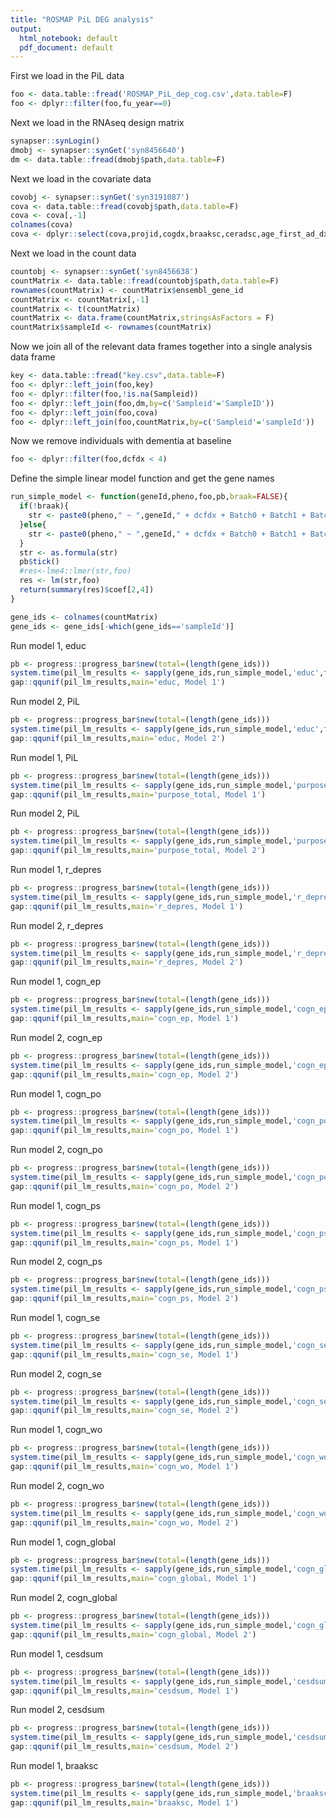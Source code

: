 ```yaml
---
title: "ROSMAP PiL DEG analysis"
output:
  html_notebook: default
  pdf_document: default
---
```


First we load in the PiL data


```r
foo <- data.table::fread('ROSMAP_PiL_dep_cog.csv',data.table=F)
foo <- dplyr::filter(foo,fu_year==0)
```

Next we load in the RNAseq design matrix

```r
synapser::synLogin()
dmobj <- synapser::synGet('syn8456640')
dm <- data.table::fread(dmobj$path,data.table=F)
```

Next we load in the covariate data

```r
covobj <- synapser::synGet('syn3191087')
cova <- data.table::fread(covobj$path,data.table=F)
cova <- cova[,-1]
colnames(cova)
cova <- dplyr::select(cova,projid,cogdx,braaksc,ceradsc,age_first_ad_dx,educ)
```

Next we load in the count data

```r
countobj <- synapser::synGet('syn8456638')
countMatrix <- data.table::fread(countobj$path,data.table=F)
rownames(countMatrix) <- countMatrix$ensembl_gene_id
countMatrix <- countMatrix[,-1]
countMatrix <- t(countMatrix)
countMatrix <- data.frame(countMatrix,stringsAsFactors = F)
countMatrix$sampleId <- rownames(countMatrix)
```

Now we join all of the relevant data frames together into a single analysis data frame

```r
key <- data.table::fread("key.csv",data.table=F)
foo <- dplyr::left_join(foo,key)
foo <- dplyr::filter(foo,!is.na(Sampleid))
foo <- dplyr::left_join(foo,dm,by=c('Sampleid'='SampleID'))
foo <- dplyr::left_join(foo,cova)
foo <- dplyr::left_join(foo,countMatrix,by=c('Sampleid'='sampleId'))
```

Now we remove individuals with dementia at baseline
```r
foo <- dplyr::filter(foo,dcfdx < 4)
```


Define the simple linear model function and get the gene names

```r
run_simple_model <- function(geneId,pheno,foo,pb,braak=FALSE){
  if(!braak){
    str <- paste0(pheno," ~ ",geneId," + dcfdx + Batch0 + Batch1 + Batch2 + Batch3 + Batch4 + Batch5 + Batch6 + Batch7 + msex0 + RINcontinuous + PCT_CODING_BASES + PCT_INTERGENIC_BASES + pmi + age_at_visit")
  }else{
    str <- paste0(pheno," ~ ",geneId," + dcfdx + Batch0 + Batch1 + Batch2 + Batch3 + Batch4 + Batch5 + Batch6 + Batch7 + msex0 + RINcontinuous + PCT_CODING_BASES + PCT_INTERGENIC_BASES + pmi + age_at_visit + braaksc")
  }
  str <- as.formula(str)
  pb$tick()
  #res<-lme4::lmer(str,foo)
  res <- lm(str,foo)
  return(summary(res)$coef[2,4])
}

gene_ids <- colnames(countMatrix)
gene_ids <- gene_ids[-which(gene_ids=='sampleId')]
```

Run model 1, educ

```r
pb <- progress::progress_bar$new(total=(length(gene_ids)))
system.time(pil_lm_results <- sapply(gene_ids,run_simple_model,'educ',foo,pb))
gap::qqunif(pil_lm_results,main='educ, Model 1')
```

Run model 2, PiL

```r
pb <- progress::progress_bar$new(total=(length(gene_ids)))
system.time(pil_lm_results <- sapply(gene_ids,run_simple_model,'educ',foo,pb,braak=TRUE))
gap::qqunif(pil_lm_results,main='educ, Model 2')
```



Run model 1, PiL

```r
pb <- progress::progress_bar$new(total=(length(gene_ids)))
system.time(pil_lm_results <- sapply(gene_ids,run_simple_model,'purpose_total',foo,pb))
gap::qqunif(pil_lm_results,main='purpose_total, Model 1')
```

Run model 2, PiL

```r
pb <- progress::progress_bar$new(total=(length(gene_ids)))
system.time(pil_lm_results <- sapply(gene_ids,run_simple_model,'purpose_total',foo,pb,braak=TRUE))
gap::qqunif(pil_lm_results,main='purpose_total, Model 2')
```

Run model 1, r_depres

```r
pb <- progress::progress_bar$new(total=(length(gene_ids)))
system.time(pil_lm_results <- sapply(gene_ids,run_simple_model,'r_depres',foo,pb))
gap::qqunif(pil_lm_results,main='r_depres, Model 1')
```

Run model 2, r_depres

```r
pb <- progress::progress_bar$new(total=(length(gene_ids)))
system.time(pil_lm_results <- sapply(gene_ids,run_simple_model,'r_depres',foo,pb,braak=TRUE))
gap::qqunif(pil_lm_results,main='r_depres, Model 2')
```

Run model 1, cogn_ep

```r
pb <- progress::progress_bar$new(total=(length(gene_ids)))
system.time(pil_lm_results <- sapply(gene_ids,run_simple_model,'cogn_ep',foo,pb))
gap::qqunif(pil_lm_results,main='cogn_ep, Model 1')
```

Run model 2, cogn_ep

```r
pb <- progress::progress_bar$new(total=(length(gene_ids)))
system.time(pil_lm_results <- sapply(gene_ids,run_simple_model,'cogn_ep',foo,pb,braak=TRUE))
gap::qqunif(pil_lm_results,main='cogn_ep, Model 2')
```

Run model 1, cogn_po

```r
pb <- progress::progress_bar$new(total=(length(gene_ids)))
system.time(pil_lm_results <- sapply(gene_ids,run_simple_model,'cogn_po',foo,pb))
gap::qqunif(pil_lm_results,main='cogn_po, Model 1')
```

Run model 2, cogn_po

```r
pb <- progress::progress_bar$new(total=(length(gene_ids)))
system.time(pil_lm_results <- sapply(gene_ids,run_simple_model,'cogn_po',foo,pb,braak=TRUE))
gap::qqunif(pil_lm_results,main='cogn_po, Model 2')
```

Run model 1, cogn_ps

```r
pb <- progress::progress_bar$new(total=(length(gene_ids)))
system.time(pil_lm_results <- sapply(gene_ids,run_simple_model,'cogn_ps',foo,pb))
gap::qqunif(pil_lm_results,main='cogn_ps, Model 1')
```

Run model 2, cogn_ps

```r
pb <- progress::progress_bar$new(total=(length(gene_ids)))
system.time(pil_lm_results <- sapply(gene_ids,run_simple_model,'cogn_ps',foo,pb,braak=TRUE))
gap::qqunif(pil_lm_results,main='cogn_ps, Model 2')
```

Run model 1, cogn_se

```r
pb <- progress::progress_bar$new(total=(length(gene_ids)))
system.time(pil_lm_results <- sapply(gene_ids,run_simple_model,'cogn_se',foo,pb))
gap::qqunif(pil_lm_results,main='cogn_se, Model 1')
```

Run model 2, cogn_se

```r
pb <- progress::progress_bar$new(total=(length(gene_ids)))
system.time(pil_lm_results <- sapply(gene_ids,run_simple_model,'cogn_se',foo,pb,braak=TRUE))
gap::qqunif(pil_lm_results,main='cogn_se, Model 2')
```

Run model 1, cogn_wo

```r
pb <- progress::progress_bar$new(total=(length(gene_ids)))
system.time(pil_lm_results <- sapply(gene_ids,run_simple_model,'cogn_wo',foo,pb))
gap::qqunif(pil_lm_results,main='cogn_wo, Model 1')
```

Run model 2, cogn_wo

```r
pb <- progress::progress_bar$new(total=(length(gene_ids)))
system.time(pil_lm_results <- sapply(gene_ids,run_simple_model,'cogn_wo',foo,pb,braak=TRUE))
gap::qqunif(pil_lm_results,main='cogn_wo, Model 2')
```

Run model 1, cogn_global

```r
pb <- progress::progress_bar$new(total=(length(gene_ids)))
system.time(pil_lm_results <- sapply(gene_ids,run_simple_model,'cogn_global',foo,pb))
gap::qqunif(pil_lm_results,main='cogn_global, Model 1')
```

Run model 2, cogn_global

```r
pb <- progress::progress_bar$new(total=(length(gene_ids)))
system.time(pil_lm_results <- sapply(gene_ids,run_simple_model,'cogn_global',foo,pb,braak=TRUE))
gap::qqunif(pil_lm_results,main='cogn_global, Model 2')
```

Run model 1, cesdsum

```r
pb <- progress::progress_bar$new(total=(length(gene_ids)))
system.time(pil_lm_results <- sapply(gene_ids,run_simple_model,'cesdsum',foo,pb))
gap::qqunif(pil_lm_results,main='cesdsum, Model 1')
```

Run model 2, cesdsum

```r
pb <- progress::progress_bar$new(total=(length(gene_ids)))
system.time(pil_lm_results <- sapply(gene_ids,run_simple_model,'cesdsum',foo,pb,braak=TRUE))
gap::qqunif(pil_lm_results,main='cesdsum, Model 2')
```
Run model 1, braaksc

```r
pb <- progress::progress_bar$new(total=(length(gene_ids)))
system.time(pil_lm_results <- sapply(gene_ids,run_simple_model,'braaksc',foo,pb))
gap::qqunif(pil_lm_results,main='braaksc, Model 1')
```
